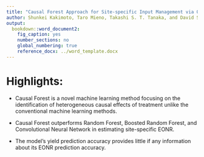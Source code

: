 ```yaml
---
title: "Causal Forest Approach for Site-specific Input Management via On-farm Precision Experimentation"
author: Shunkei Kakimoto, Taro Mieno, Takashi S. T. Tanaka, and David S. Bullock
output:
  bookdown::word_document2:
    fig_caption: yes
    number_sections: no
    global_numbering: true
    reference_docx: ../word_template.docx
---
```


# Highlights:

+ Causal Forest is a novel machine learning method focusing on the identification of heterogeneous causal effects of treatment unlike the conventional machine learning methods.

+ Causal Forest outperforms Random Forest, Boosted Random Forest, and Convolutional Neural Network in estimating site-specific EONR.

+ The model's yield prediction accuracy provides little if any information about its EONR prediction accuracy.
